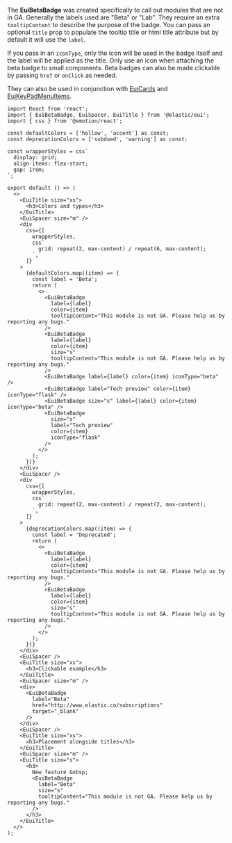 The **EuiBetaBadge** was created specifically to call out modules that are not in GA. Generally the labels used are "Beta" or "Lab". They require an extra `tooltipContent` to describe the purpose of the badge. You can pass an optional `title` prop to populate the tooltip title or html title attribute but by default it will use the `label`.

If you pass in an `iconType`, only the icon will be used in the badge itself and the label will be applied as the title. Only use an icon when attaching the beta badge to small components. Beta badges can also be made clickable by passing `href` or `onClick` as needed.

They can also be used in conjunction with [EuiCards](../../containers/card.mdx) and [EuiKeyPadMenuItems](../../navigation/key_pad_menu.mdx).

```tsx interactive
import React from 'react';
import { EuiBetaBadge, EuiSpacer, EuiTitle } from '@elastic/eui';
import { css } from '@emotion/react';

const defaultColors = ['hollow', 'accent'] as const;
const deprecationColors = ['subdued', 'warning'] as const;

const wrapperStyles = css`
  display: grid;
  align-items: flex-start;
  gap: 1rem;
`;

export default () => (
  <>
    <EuiTitle size="xs">
      <h3>Colors and types</h3>
    </EuiTitle>
    <EuiSpacer size="m" />
    <div
      css={[
        wrapperStyles,
        css`
          grid: repeat(2, max-content) / repeat(6, max-content);
        `,
      ]}
    >
      {defaultColors.map((item) => {
        const label = 'Beta';
        return (
          <>
            <EuiBetaBadge
              label={label}
              color={item}
              tooltipContent="This module is not GA. Please help us by reporting any bugs."
            />
            <EuiBetaBadge
              label={label}
              color={item}
              size="s"
              tooltipContent="This module is not GA. Please help us by reporting any bugs."
            />
            <EuiBetaBadge label={label} color={item} iconType="beta" />
            <EuiBetaBadge label="Tech preview" color={item} iconType="flask" />
            <EuiBetaBadge size="s" label={label} color={item} iconType="beta" />
            <EuiBetaBadge
              size="s"
              label="Tech preview"
              color={item}
              iconType="flask"
            />
          </>
        );
      })}
    </div>
    <EuiSpacer />
    <div
      css={[
        wrapperStyles,
        css`
          grid: repeat(2, max-content) / repeat(2, max-content);
        `,
      ]}
    >
      {deprecationColors.map((item) => {
        const label = 'Deprecated';
        return (
          <>
            <EuiBetaBadge
              label={label}
              color={item}
              tooltipContent="This module is not GA. Please help us by reporting any bugs."
            />
            <EuiBetaBadge
              label={label}
              color={item}
              size="s"
              tooltipContent="This module is not GA. Please help us by reporting any bugs."
            />
          </>
        );
      })}
    </div>
    <EuiSpacer />
    <EuiTitle size="xs">
      <h3>Clickable example</h3>
    </EuiTitle>
    <EuiSpacer size="m" />
    <div>
      <EuiBetaBadge
        label="Beta"
        href="http://www.elastic.co/subscriptions"
        target="_blank"
      />
    </div>
    <EuiSpacer />
    <EuiTitle size="xs">
      <h3>Placement alongside titles</h3>
    </EuiTitle>
    <EuiSpacer size="m" />
    <EuiTitle size="s">
      <h3>
        New feature &nbsp;
        <EuiBetaBadge
          label="Beta"
          size="s"
          tooltipContent="This module is not GA. Please help us by reporting any bugs."
        />
      </h3>
    </EuiTitle>
  </>
);

```
